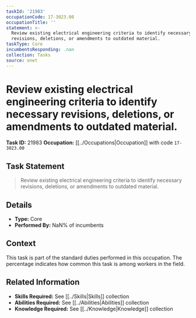 ```yaml
---
taskId: '21983'
occupationCode: 17-3023.00
occupationTitle: ''
statement: >-
  Review existing electrical engineering criteria to identify necessary
  revisions, deletions, or amendments to outdated material.
taskType: Core
incumbentsResponding: .nan
collection: Tasks
source: onet
---
```

# Review existing electrical engineering criteria to identify necessary revisions, deletions, or amendments to outdated material.

**Task ID:** 21983
**Occupation:** [[../Occupations|Occupation]] with code `17-3023.00`

## Task Statement

> Review existing electrical engineering criteria to identify necessary revisions, deletions, or amendments to outdated material.

## Details

- **Type:** Core
- **Performed By:** NaN% of incumbents

## Context

This task is part of the standard duties performed in this occupation. The percentage indicates how common this task is among workers in the field.

## Related Information

- **Skills Required:** See [[../Skills|Skills]] collection
- **Abilities Required:** See [[../Abilities|Abilities]] collection
- **Knowledge Required:** See [[../Knowledge|Knowledge]] collection
